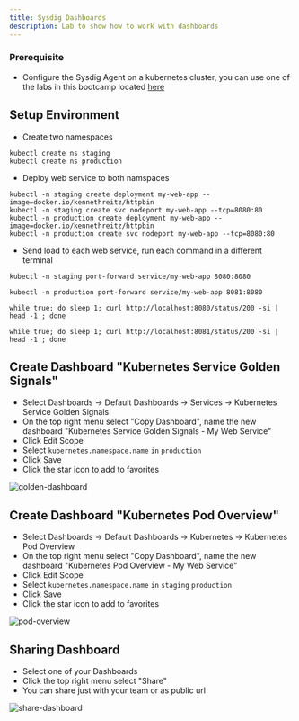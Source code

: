 ```yaml
---
title: Sysdig Dashboards
description: Lab to show how to work with dashboards
---
```



### Prerequisite

- Configure the Sysdig Agent on a kubernetes cluster, you can use one of the labs in this bootcamp located [here](/monitoring/sysdig/#activities)


## Setup Environment
- Create two namespaces
```shell
kubectl create ns staging
kubectl create ns production
```

- Deploy web service to both namspaces
```shell
kubectl -n staging create deployment my-web-app --image=docker.io/kennethreitz/httpbin
kubectl -n staging create svc nodeport my-web-app --tcp=8080:80
kubectl -n production create deployment my-web-app --image=docker.io/kennethreitz/httpbin
kubectl -n production create svc nodeport my-web-app --tcp=8080:80
```

- Send load to each web service, run each command in a different terminal
```shell
kubectl -n staging port-forward service/my-web-app 8080:8080
```
```shell
kubectl -n production port-forward service/my-web-app 8081:8080
```
```shell
while true; do sleep 1; curl http://localhost:8080/status/200 -si | head -1 ; done
```
```shell
while true; do sleep 1; curl http://localhost:8081/status/200 -si | head -1 ; done
```

## Create Dashboard "Kubernetes Service Golden Signals" 
- Select Dashboards -> Default Dashboards -> Services -> Kubernetes Service Golden Signals
- On the top right menu select "Copy Dashboard", name the new dashboard "Kubernetes Service Golden Signals - My Web Service"
- Click Edit Scope
- Select `kubernetes.namespace.name` `in` `production`
- Click Save
- Click the star icon to add to favorites

![golden-dashboard](./images/golden-signals.png)

## Create Dashboard "Kubernetes Pod Overview" 
- Select Dashboards -> Default Dashboards -> Kubernetes -> Kubernetes Pod Overview
- On the top right menu select "Copy Dashboard", name the new dashboard "Kubernetes Pod Overview - My Web Service"
- Click Edit Scope
- Select `kubernetes.namespace.name` `in` `staging` `production`
- Click Save
- Click the star icon to add to favorites

![pod-overview](./images/pod-overview.png)

## Sharing Dashboard
- Select one of your Dashboards
- Click the top right menu select "Share" 
- You can share just with your team or as public url

![share-dashboard](./images/share-dashboard.png)
